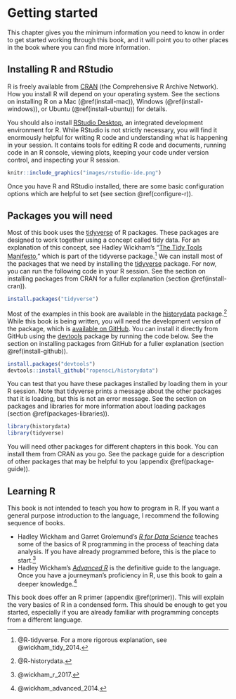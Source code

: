 # Getting started

This chapter gives you the minimum information you need to know in order to get started working through this book, and it will point you to other places in the book where you can find more information. 

## Installing R and RStudio

R is freely available from [CRAN](https://cran.r-project.org/) (the Comprehensive R Archive Network). How you install R will depend on your operating system. See the sections on installing R on a Mac (\@ref(install-mac)), Windows (\@ref(install-windows)), or Ubuntu (\@ref(install-ubuntu)) for details.

You should also install [RStudio Desktop](https://www.rstudio.com/products/rstudio/), an integrated development environment for R. While RStudio is not strictly necessary, you will find it enormously helpful for writing R code and understanding what is happening in your session. It contains tools for editing R code and documents, running code in an R console, viewing plots, keeping your code under version control, and inspecting your R session.

```r
knitr::include_graphics("images/rstudio-ide.png")
```

Once you have R and RStudio installed, there are some basic configuration options which are helpful to set (see section \@ref(configure-r)).

## Packages you will need

Most of this book uses the [tidyverse](http://tidyverse.org/) of R packages. These packages are designed to work together using a concept called tidy data. For an explanation of this concept, see Hadley Wickham's "[The Tidy Tools Manifesto](http://tidyverse.tidyverse.org/articles/manifesto.html)," which is part of the tidyverse package.^[@R-tidyverse. For a more rigorous explanation, see @wickham_tidy_2014.] We can install most of the packages that we need by installing the [tidyverse](https://cran.r-project.org/package=tidyverse) package. For now, you can run the following code in your R session. See the section on installing packages from CRAN for a fuller explanation (section \@ref(install-cran)). 

```r
install.packages("tidyverse")
```

Most of the examples in this book are available in the [historydata](https://cran.r-project.org/package=historydata) package.^[@R-historydata.] While this book is being written, you will need the development version of the package, which is [available on GitHub](https://github.com/ropensci/historydata/#readme). You can install it directly from GitHub using the [devtools](https://cran.r-project.org/package=devtools) package by running the code below. See the section on installing packages from GitHub for a fuller explanation (section \@ref(install-github)).

```r
install.packages("devtools")
devtools::install_github("ropensci/historydata")
```

You can test that you have these packages installed by loading them in your R session. Note that tidyverse prints a message about the other packages that it is loading, but this is not an error message. See the section on packages and libraries for more information about loading packages (section \@ref(packages-libraries)).

```r
library(historydata)
library(tidyverse)
```

You will need other packages for different chapters in this book. You can install them from CRAN as you go. See the package guide for a description of other packages that may be helpful to you (appendix \@ref(package-guide)).

## Learning R

This book is not intended to teach you how to program in R. If you want a general purpose introduction to the language, I recommend the following sequence of books.

- Hadley Wickham and Garret Grolemund's [*R for Data Science*](http://r4ds.had.co.nz/) teaches some of the basics of R programming in the process of teaching data analysis. If you have already programmed before, this is the place to start.^[@wickham_r_2017.]
- Hadley Wickham's [*Advanced R*](http://adv-r.had.co.nz/) is the definitive guide to the language. Once you have a journeyman's proficiency in R, use this book to gain a deeper knowledge.^[@wickham_advanced_2014.]

This book does offer an R primer (appendix \@ref(primer)). This will explain the very basics of R in a condensed form. This should be enough to get you started, especially if you are already familiar with programming concepts from a different language. 

